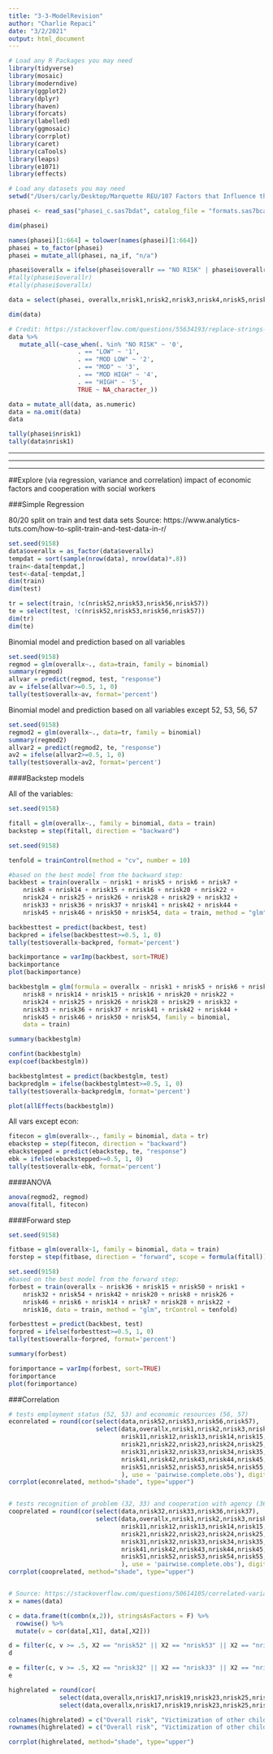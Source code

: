 ```yaml
---
title: "3-3-ModelRevision"
author: "Charlie Repaci"
date: "3/2/2021"
output: html_document
---
```


```r
# Load any R Packages you may need
library(tidyverse)
library(mosaic)
library(moderndive)
library(ggplot2)
library(dplyr)
library(haven)
library(forcats)
library(labelled)
library(ggmosaic)
library(corrplot)
library(caret)
library(caTools)
library(leaps)
library(e1071)
library(effects)
```

```r
# Load any datasets you may need
setwd("/Users/carly/Desktop/Marquette REU/107 Factors that Influence the Decision Not to Substantiate a CPS Referral/Data/")

phasei <- read_sas("phasei_c.sas7bdat", catalog_file = "formats.sas7bcat")

dim(phasei)

names(phasei)[1:664] = tolower(names(phasei)[1:664])
phasei = to_factor(phasei)
phasei = mutate_all(phasei, na_if, "n/a")
```

```r
phasei$overallx = ifelse(phasei$overallr == "NO RISK" | phasei$overallr == "LOW" | phasei$overallr == "MOD LOW", 0, 1)
#tally(phasei$overallr)
#tally(phasei$overallx)

data = select(phasei, overallx,nrisk1,nrisk2,nrisk3,nrisk4,nrisk5,nrisk6,nrisk7,nrisk8,nrisk9,nrisk10,nrisk11,nrisk12,nrisk13,nrisk14,nrisk15,nrisk16,nrisk17,nrisk18,nrisk19,nrisk20,nrisk21,nrisk22,nrisk23,nrisk24,nrisk25,nrisk26,nrisk27,nrisk28,nrisk29,nrisk30,nrisk31,nrisk32,nrisk33,nrisk34,nrisk35,nrisk36,nrisk37,nrisk38,nrisk39,nrisk40,nrisk41,nrisk42,nrisk43,nrisk44,nrisk45,nrisk46,nrisk47,nrisk48,nrisk49,nrisk50,nrisk51,nrisk52,nrisk53,nrisk54,nrisk55,nrisk56,nrisk57,nrisk58,nrisk59)

dim(data)

# Credit: https://stackoverflow.com/questions/55634193/replace-strings-with-values-across-multiple-columns-at-once
data %>%
   mutate_all(~case_when(. %in% "NO RISK" ~ '0', 
                   . == "LOW" ~ '1', 
                   . == "MOD LOW" ~ '2', 
                   . == "MOD" ~ '3', 
                   . == "MOD HIGH" ~ '4',
                   . == "HIGH" ~ '5', 
                   TRUE ~ NA_character_))

data = mutate_all(data, as.numeric)
data = na.omit(data)
data

tally(phasei$nrisk1)
tally(data$nrisk1)
```

***
***
***

##Explore (via regression, variance and correlation) impact of economic factors and cooperation with social workers

###Simple Regression

80/20 split on train and test data sets
Source: https://www.analytics-tuts.com/how-to-split-train-and-test-data-in-r/
```r
set.seed(9158)
data$overallx = as_factor(data$overallx)
tempdat = sort(sample(nrow(data), nrow(data)*.8))
train<-data[tempdat,]
test<-data[-tempdat,]
dim(train)
dim(test)

tr = select(train, !c(nrisk52,nrisk53,nrisk56,nrisk57))
te = select(test, !c(nrisk52,nrisk53,nrisk56,nrisk57))
dim(tr)
dim(te)
```

Binomial model and prediction based on all variables
```r
set.seed(9158)
regmod = glm(overallx~., data=train, family = binomial)
summary(regmod)
allvar = predict(regmod, test, "response")
av = ifelse(allvar>=0.5, 1, 0)
tally(test$overallx~av, format='percent')
```

Binomial model and prediction based on all variables except 52, 53, 56, 57
```r
set.seed(9158)
regmod2 = glm(overallx~., data=tr, family = binomial)
summary(regmod2)
allvar2 = predict(regmod2, te, "response")
av2 = ifelse(allvar2>=0.5, 1, 0)
tally(test$overallx~av2, format='percent')
```

####Backstep models

All of the variables:
```r
set.seed(9158)

fitall = glm(overallx~., family = binomial, data = train)
backstep = step(fitall, direction = "backward")
```

```r
set.seed(9158)

tenfold = trainControl(method = "cv", number = 10)

#based on the best model from the backward step:
backbest = train(overallx ~ nrisk1 + nrisk5 + nrisk6 + nrisk7 + 
    nrisk8 + nrisk14 + nrisk15 + nrisk16 + nrisk20 + nrisk22 + 
    nrisk24 + nrisk25 + nrisk26 + nrisk28 + nrisk29 + nrisk32 + 
    nrisk33 + nrisk36 + nrisk37 + nrisk41 + nrisk42 + nrisk44 + 
    nrisk45 + nrisk46 + nrisk50 + nrisk54, data = train, method = "glm", trControl = tenfold)

backbesttest = predict(backbest, test)
backpred = ifelse(backbesttest>=0.5, 1, 0)
tally(test$overallx~backpred, format='percent')

backimportance = varImp(backbest, sort=TRUE)
backimportance
plot(backimportance)

```

```r
backbestglm = glm(formula = overallx ~ nrisk1 + nrisk5 + nrisk6 + nrisk7 +
    nrisk8 + nrisk14 + nrisk15 + nrisk16 + nrisk20 + nrisk22 +
    nrisk24 + nrisk25 + nrisk26 + nrisk28 + nrisk29 + nrisk32 +
    nrisk33 + nrisk36 + nrisk37 + nrisk41 + nrisk42 + nrisk44 +
    nrisk45 + nrisk46 + nrisk50 + nrisk54, family = binomial,
    data = train)

summary(backbestglm)

confint(backbestglm)
exp(coef(backbestglm))

backbestglmtest = predict(backbestglm, test)
backpredglm = ifelse(backbestglmtest>=0.5, 1, 0)
tally(test$overallx~backpredglm, format='percent')


```

```r
plot(allEffects(backbestglm))
```

All vars except econ:
```r
fitecon = glm(overallx~., family = binomial, data = tr)
ebackstep = step(fitecon, direction = "backward")
ebackstepped = predict(ebackstep, te, "response")
ebk = ifelse(ebackstepped>=0.5, 1, 0)
tally(test$overallx~ebk, format='percent')
```

####ANOVA
```r
anova(regmod2, regmod)
anova(fitall, fitecon)
```

####Forward step
```r
set.seed(9158)

fitbase = glm(overallx~1, family = binomial, data = train)
forstep = step(fitbase, direction = "forward", scope = formula(fitall))
```

```r
set.seed(9158)
#based on the best model from the forward step:
forbest = train(overallx ~ nrisk36 + nrisk15 + nrisk50 + nrisk1 + 
    nrisk32 + nrisk54 + nrisk42 + nrisk20 + nrisk8 + nrisk26 + 
    nrisk46 + nrisk6 + nrisk14 + nrisk7 + nrisk28 + nrisk22 + 
    nrisk16, data = train, method = "glm", trControl = tenfold)

forbesttest = predict(backbest, test)
forpred = ifelse(forbesttest>=0.5, 1, 0)
tally(test$overallx~forpred, format='percent')

summary(forbest)

forimportance = varImp(forbest, sort=TRUE)
forimportance
plot(forimportance)
```


###Correlation

```r
# tests employment status (52, 53) and economic resources (56, 57)
econrelated = round(cor(select(data,nrisk52,nrisk53,nrisk56,nrisk57),
                        select(data,overallx,nrisk1,nrisk2,nrisk3,nrisk4,nrisk5,nrisk6,nrisk7,nrisk8,nrisk9,nrisk10,
                               nrisk11,nrisk12,nrisk13,nrisk14,nrisk15,nrisk16,nrisk17,nrisk18,nrisk19,nrisk20,
                               nrisk21,nrisk22,nrisk23,nrisk24,nrisk25,nrisk26,nrisk27,nrisk28,nrisk29,nrisk30,
                               nrisk31,nrisk32,nrisk33,nrisk34,nrisk35,nrisk36,nrisk37,nrisk38,nrisk39,nrisk40,
                               nrisk41,nrisk42,nrisk43,nrisk44,nrisk45,nrisk46,nrisk47,nrisk48,nrisk49,nrisk50,
                               nrisk51,nrisk52,nrisk53,nrisk54,nrisk55,nrisk56,nrisk57,nrisk58,nrisk59
                               ), use = 'pairwise.complete.obs'), digits = 1)
corrplot(econrelated, method="shade", type="upper")


# tests recognition of problem (32, 33) and cooperation with agency (36, 37)
cooprelated = round(cor(select(data,nrisk32,nrisk33,nrisk36,nrisk37),
                        select(data,overallx,nrisk1,nrisk2,nrisk3,nrisk4,nrisk5,nrisk6,nrisk7,nrisk8,nrisk9,nrisk10,
                               nrisk11,nrisk12,nrisk13,nrisk14,nrisk15,nrisk16,nrisk17,nrisk18,nrisk19,nrisk20,
                               nrisk21,nrisk22,nrisk23,nrisk24,nrisk25,nrisk26,nrisk27,nrisk28,nrisk29,nrisk30,
                               nrisk31,nrisk32,nrisk33,nrisk34,nrisk35,nrisk36,nrisk37,nrisk38,nrisk39,nrisk40,
                               nrisk41,nrisk42,nrisk43,nrisk44,nrisk45,nrisk46,nrisk47,nrisk48,nrisk49,nrisk50,
                               nrisk51,nrisk52,nrisk53,nrisk54,nrisk55,nrisk56,nrisk57,nrisk58,nrisk59
                               ), use = 'pairwise.complete.obs'), digits = 1)
corrplot(cooprelated, method="shade", type="upper")


# Source: https://stackoverflow.com/questions/50614105/correlated-variables-at-a-threshold
x = names(data)

c = data.frame(t(combn(x,2)), stringsAsFactors = F) %>%
  rowwise() %>%
  mutate(v = cor(data[,X1], data[,X2]))

d = filter(c, v >= .5, X2 == "nrisk52" || X2 == "nrisk53" || X2 == "nrisk56" || X2 == "nrisk57")
d

e = filter(c, v >= .5, X2 == "nrisk32" || X2 == "nrisk33" || X2 == "nrisk36" || X2 == "nrisk37")
e
```

```r
highrelated = round(cor(
              select(data,overallx,nrisk17,nrisk19,nrisk23,nrisk25,nrisk28,nrisk29,nrisk30,nrisk31,nrisk32,nrisk33,nrisk35,nrisk36,nrisk37), 
              select(data,overallx,nrisk17,nrisk19,nrisk23,nrisk25,nrisk28,nrisk29,nrisk30,nrisk31,nrisk32,nrisk33,nrisk35,nrisk36,nrisk37), use = 'pairwise.complete.obs'), digits = 1)

colnames(highrelated) = c("Overall risk", "Victimization of other children (2)", "Mental/physical/emotional impairment (2)", " Substance abuse (2)", "History of domestic violence (2)", "Parenting skills/knowledge (1)", "Parenting skills/knowledge (2)", "Nurturance (1)","Nurturance (2)","Recognition of problem (1)", "Recognition of problem (2)","Protection of child (2)", "Cooperation (1)","Cooperation (2)")
rownames(highrelated) = c("Overall risk", "Victimization of other children (2)", "Mental/physical/emotional impairment (2)", " Substance abuse (2)", "History of domestic violence (2)", "Parenting skills/knowledge (1)", "Parenting skills/knowledge (2)", "Nurturance (1)","Nurturance (2)","Recognition of problem (1)", "Recognition of problem (2)","Protection of child (2)", "Cooperation (1)","Cooperation (2)")

corrplot(highrelated, method="shade", type="upper")
```











